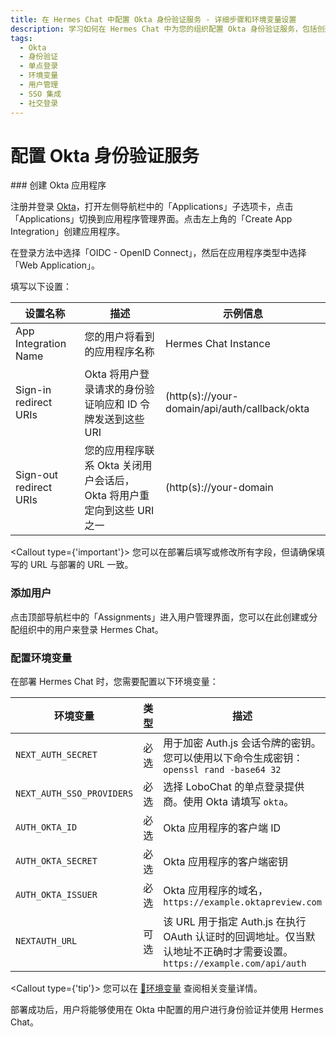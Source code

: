 ```yaml
---
title: 在 Hermes Chat 中配置 Okta 身份验证服务 - 详细步骤和环境变量设置
description: 学习如何在 Hermes Chat 中为您的组织配置 Okta 身份验证服务，包括创建应用程序、添加用户和配置环境变量等。
tags:
  - Okta
  - 身份验证
  - 单点登录
  - 环境变量
  - 用户管理
  - SSO 集成
  - 社交登录
---
```


# 配置 Okta 身份验证服务

<Steps>
  ### 创建 Okta 应用程序

  注册并登录 [Okta][okta-client-page]，打开左侧导航栏中的「Applications」子选项卡，点击「Applications」切换到应用程序管理界面。点击左上角的「Create App Integration」创建应用程序。

  在登录方法中选择「OIDC - OpenID Connect」，然后在应用程序类型中选择「Web Application」。

  填写以下设置：

  | 设置名称                   | 描述                                          | 示例信息                                          |
  | ---------------------- | ------------------------------------------- | --------------------------------------------- |
  | App Integration Name   | 您的用户将看到的应用程序名称                              | Hermes Chat Instance                          |
  | Sign-in redirect URIs  | Okta 将用户登录请求的身份验证响应和 ID 令牌发送到这些 URI         | (http(s)://your-domain/api/auth/callback/okta |
  | Sign-out redirect URIs | 您的应用程序联系 Okta 关闭用户会话后，Okta 将用户重定向到这些 URI 之一 | (http(s)://your-domain                        |

  <Callout type={'important'}>
    您可以在部署后填写或修改所有字段，但请确保填写的 URL 与部署的 URL 一致。
  </Callout>

  ### 添加用户

  点击顶部导航栏中的「Assignments」进入用户管理界面，您可以在此创建或分配组织中的用户来登录 Hermes Chat。

  ### 配置环境变量

  在部署 Hermes Chat 时，您需要配置以下环境变量：

  | 环境变量                      | 类型 | 描述                                                                                   |
  | ------------------------- | -- | ------------------------------------------------------------------------------------ |
  | `NEXT_AUTH_SECRET`        | 必选 | 用于加密 Auth.js 会话令牌的密钥。您可以使用以下命令生成密钥：`openssl rand -base64 32`                         |
  | `NEXT_AUTH_SSO_PROVIDERS` | 必选 | 选择 LoboChat 的单点登录提供商。使用 Okta 请填写 `okta`。                                             |
  | `AUTH_OKTA_ID`            | 必选 | Okta 应用程序的客户端 ID                                                                     |
  | `AUTH_OKTA_SECRET`        | 必选 | Okta 应用程序的客户端密钥                                                                      |
  | `AUTH_OKTA_ISSUER`        | 必选 | Okta 应用程序的域名，`https://example.oktapreview.com`                                       |
  | `NEXTAUTH_URL`            | 可选 | 该 URL 用于指定 Auth.js 在执行 OAuth 认证时的回调地址。仅当默认地址不正确时才需要设置。`https://example.com/api/auth` |

  <Callout type={'tip'}>
    您可以在 [📘环境变量](/zh/docs/self-hosting/environment-variables/auth#okta) 查阅相关变量详情。
  </Callout>
</Steps>

<Callout>
  部署成功后，用户将能够使用在 Okta 中配置的用户进行身份验证并使用 Hermes Chat。
</Callout>

[okta-client-page]: https://login.okta.com
